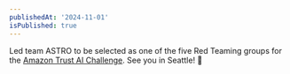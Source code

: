 ```yaml
---
publishedAt: '2024-11-01'
isPublished: true
---
```


Led team ASTRO to be selected as one of the five Red Teaming groups for the [Amazon Trust AI Challenge](https://www.amazon.science/trusted-ai-challenge). See you in Seattle! 🚀
